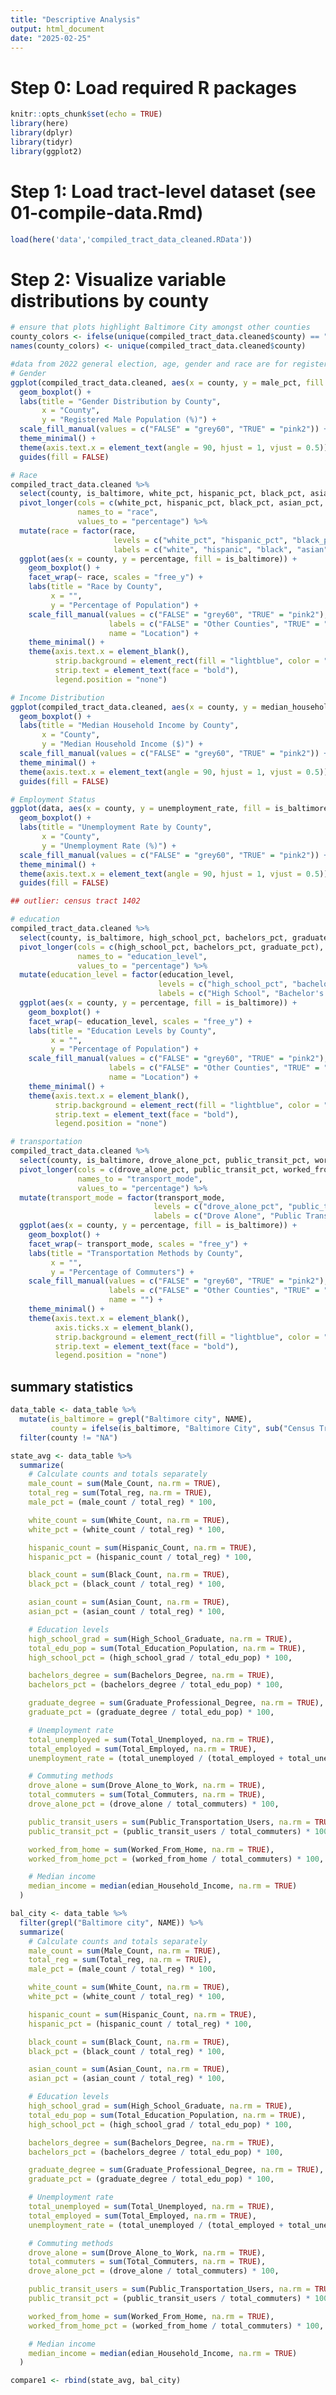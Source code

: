 ```yaml
---
title: "Descriptive Analysis"
output: html_document
date: "2025-02-25"
---
```


# Step 0: Load required R packages
```r
knitr::opts_chunk$set(echo = TRUE)
library(here)
library(dplyr)
library(tidyr)
library(ggplot2)
```

# Step 1: Load tract-level dataset (see 01-compile-data.Rmd)
```r
load(here('data','compiled_tract_data_cleaned.RData'))
```

# Step 2: Visualize variable distributions by county
```r
# ensure that plots highlight Baltimore City amongst other counties
county_colors <- ifelse(unique(compiled_tract_data.cleaned$county) == "Baltimore City", "pink2", "grey60")
names(county_colors) <- unique(compiled_tract_data.cleaned$county)
```

```r
#data from 2022 general election, age, gender and race are for registered voters only, rest are from census data
# Gender
ggplot(compiled_tract_data.cleaned, aes(x = county, y = male_pct, fill = is_baltimore)) +
  geom_boxplot() +
  labs(title = "Gender Distribution by County",
       x = "County",
       y = "Registered Male Population (%)") +
  scale_fill_manual(values = c("FALSE" = "grey60", "TRUE" = "pink2")) +
  theme_minimal() +
  theme(axis.text.x = element_text(angle = 90, hjust = 1, vjust = 0.5)) +
  guides(fill = FALSE)

# Race
compiled_tract_data.cleaned %>%
  select(county, is_baltimore, white_pct, hispanic_pct, black_pct, asian_pct, other_race_pct) %>%
  pivot_longer(cols = c(white_pct, hispanic_pct, black_pct, asian_pct, other_race_pct),
               names_to = "race",
               values_to = "percentage") %>%
  mutate(race = factor(race,
                       levels = c("white_pct", "hispanic_pct", "black_pct", "asian_pct", "other_race_pct"),
                       labels = c("white", "hispanic", "black", "asian", "other"))) %>%
  ggplot(aes(x = county, y = percentage, fill = is_baltimore)) +
    geom_boxplot() +
    facet_wrap(~ race, scales = "free_y") +
    labs(title = "Race by County",
         x = "",
         y = "Percentage of Population") +
    scale_fill_manual(values = c("FALSE" = "grey60", "TRUE" = "pink2"),
                      labels = c("FALSE" = "Other Counties", "TRUE" = "Baltimore City"),
                      name = "Location") +
    theme_minimal() +
    theme(axis.text.x = element_blank(),
          strip.background = element_rect(fill = "lightblue", color = "black"),
          strip.text = element_text(face = "bold"),
          legend.position = "none")

# Income Distribution
ggplot(compiled_tract_data.cleaned, aes(x = county, y = median_household_income, fill = is_baltimore)) +
  geom_boxplot() +
  labs(title = "Median Household Income by County",
       x = "County",
       y = "Median Household Income ($)") +
  scale_fill_manual(values = c("FALSE" = "grey60", "TRUE" = "pink2")) +
  theme_minimal() +
  theme(axis.text.x = element_text(angle = 90, hjust = 1, vjust = 0.5)) +
  guides(fill = FALSE)

# Employment Status
ggplot(data, aes(x = county, y = unemployment_rate, fill = is_baltimore)) +
  geom_boxplot() +
  labs(title = "Unemployment Rate by County",
       x = "County",
       y = "Unemployment Rate (%)") +
  scale_fill_manual(values = c("FALSE" = "grey60", "TRUE" = "pink2")) +
  theme_minimal() +
  theme(axis.text.x = element_text(angle = 90, hjust = 1, vjust = 0.5)) +
  guides(fill = FALSE)

## outlier: census tract 1402

# education
compiled_tract_data.cleaned %>%
  select(county, is_baltimore, high_school_pct, bachelors_pct, graduate_pct) %>%
  pivot_longer(cols = c(high_school_pct, bachelors_pct, graduate_pct),
               names_to = "education_level",
               values_to = "percentage") %>%
  mutate(education_level = factor(education_level, 
                                 levels = c("high_school_pct", "bachelors_pct", "graduate_pct"),
                                 labels = c("High School", "Bachelor's Degree", "Graduate Degree"))) %>%
  ggplot(aes(x = county, y = percentage, fill = is_baltimore)) +
    geom_boxplot() +
    facet_wrap(~ education_level, scales = "free_y") +
    labs(title = "Education Levels by County",
         x = "",
         y = "Percentage of Population") +
    scale_fill_manual(values = c("FALSE" = "grey60", "TRUE" = "pink2"),
                      labels = c("FALSE" = "Other Counties", "TRUE" = "Baltimore City"),
                      name = "Location") +
    theme_minimal() +
    theme(axis.text.x = element_blank(),
          strip.background = element_rect(fill = "lightblue", color = "black"),
          strip.text = element_text(face = "bold"),
          legend.position = "none")

# transportation
compiled_tract_data.cleaned %>%
  select(county, is_baltimore, drove_alone_pct, public_transit_pct, worked_from_home_pct) %>%
  pivot_longer(cols = c(drove_alone_pct, public_transit_pct, worked_from_home_pct),
               names_to = "transport_mode",
               values_to = "percentage") %>%
  mutate(transport_mode = factor(transport_mode, 
                                levels = c("drove_alone_pct", "public_transit_pct", "worked_from_home_pct"),
                                labels = c("Drove Alone", "Public Transit", "Worked From Home"))) %>%
  ggplot(aes(x = county, y = percentage, fill = is_baltimore)) +
    geom_boxplot() +
    facet_wrap(~ transport_mode, scales = "free_y") +
    labs(title = "Transportation Methods by County",
         x = "",
         y = "Percentage of Commuters") +
    scale_fill_manual(values = c("FALSE" = "grey60", "TRUE" = "pink2"),
                      labels = c("FALSE" = "Other Counties", "TRUE" = "Baltimore City"),
                      name = "") +
    theme_minimal() +
    theme(axis.text.x = element_blank(),
          axis.ticks.x = element_blank(),
          strip.background = element_rect(fill = "lightblue", color = "black"),
          strip.text = element_text(face = "bold"),
          legend.position = "none")
```

## summary statistics
```r
data_table <- data_table %>%
  mutate(is_baltimore = grepl("Baltimore city", NAME),
         county = ifelse(is_baltimore, "Baltimore City", sub("Census Tract .*?; (.*?);.*", "\\1", NAME))) %>%
  filter(county != "NA")

state_avg <- data_table %>%
  summarize(
    # Calculate counts and totals separately
    male_count = sum(Male_Count, na.rm = TRUE),
    total_reg = sum(Total_reg, na.rm = TRUE),
    male_pct = (male_count / total_reg) * 100,

    white_count = sum(White_Count, na.rm = TRUE),
    white_pct = (white_count / total_reg) * 100,

    hispanic_count = sum(Hispanic_Count, na.rm = TRUE),
    hispanic_pct = (hispanic_count / total_reg) * 100,

    black_count = sum(Black_Count, na.rm = TRUE),
    black_pct = (black_count / total_reg) * 100,

    asian_count = sum(Asian_Count, na.rm = TRUE),
    asian_pct = (asian_count / total_reg) * 100,

    # Education levels
    high_school_grad = sum(High_School_Graduate, na.rm = TRUE),
    total_edu_pop = sum(Total_Education_Population, na.rm = TRUE),
    high_school_pct = (high_school_grad / total_edu_pop) * 100,

    bachelors_degree = sum(Bachelors_Degree, na.rm = TRUE),
    bachelors_pct = (bachelors_degree / total_edu_pop) * 100,

    graduate_degree = sum(Graduate_Professional_Degree, na.rm = TRUE),
    graduate_pct = (graduate_degree / total_edu_pop) * 100,

    # Unemployment rate
    total_unemployed = sum(Total_Unemployed, na.rm = TRUE),
    total_employed = sum(Total_Employed, na.rm = TRUE),
    unemployment_rate = (total_unemployed / (total_employed + total_unemployed)) * 100,

    # Commuting methods
    drove_alone = sum(Drove_Alone_to_Work, na.rm = TRUE),
    total_commuters = sum(Total_Commuters, na.rm = TRUE),
    drove_alone_pct = (drove_alone / total_commuters) * 100,

    public_transit_users = sum(Public_Transportation_Users, na.rm = TRUE),
    public_transit_pct = (public_transit_users / total_commuters) * 100,

    worked_from_home = sum(Worked_From_Home, na.rm = TRUE),
    worked_from_home_pct = (worked_from_home / total_commuters) * 100,

    # Median income
    median_income = median(edian_Household_Income, na.rm = TRUE)
  )

bal_city <- data_table %>%
  filter(grepl("Baltimore city", NAME)) %>%
  summarize(
    # Calculate counts and totals separately
    male_count = sum(Male_Count, na.rm = TRUE),
    total_reg = sum(Total_reg, na.rm = TRUE),
    male_pct = (male_count / total_reg) * 100,

    white_count = sum(White_Count, na.rm = TRUE),
    white_pct = (white_count / total_reg) * 100,

    hispanic_count = sum(Hispanic_Count, na.rm = TRUE),
    hispanic_pct = (hispanic_count / total_reg) * 100,

    black_count = sum(Black_Count, na.rm = TRUE),
    black_pct = (black_count / total_reg) * 100,

    asian_count = sum(Asian_Count, na.rm = TRUE),
    asian_pct = (asian_count / total_reg) * 100,

    # Education levels
    high_school_grad = sum(High_School_Graduate, na.rm = TRUE),
    total_edu_pop = sum(Total_Education_Population, na.rm = TRUE),
    high_school_pct = (high_school_grad / total_edu_pop) * 100,

    bachelors_degree = sum(Bachelors_Degree, na.rm = TRUE),
    bachelors_pct = (bachelors_degree / total_edu_pop) * 100,

    graduate_degree = sum(Graduate_Professional_Degree, na.rm = TRUE),
    graduate_pct = (graduate_degree / total_edu_pop) * 100,

    # Unemployment rate
    total_unemployed = sum(Total_Unemployed, na.rm = TRUE),
    total_employed = sum(Total_Employed, na.rm = TRUE),
    unemployment_rate = (total_unemployed / (total_employed + total_unemployed)) * 100,

    # Commuting methods
    drove_alone = sum(Drove_Alone_to_Work, na.rm = TRUE),
    total_commuters = sum(Total_Commuters, na.rm = TRUE),
    drove_alone_pct = (drove_alone / total_commuters) * 100,

    public_transit_users = sum(Public_Transportation_Users, na.rm = TRUE),
    public_transit_pct = (public_transit_users / total_commuters) * 100,

    worked_from_home = sum(Worked_From_Home, na.rm = TRUE),
    worked_from_home_pct = (worked_from_home / total_commuters) * 100,

    # Median income
    median_income = median(edian_Household_Income, na.rm = TRUE)
  )

compare1 <- rbind(state_avg, bal_city)
```



